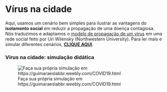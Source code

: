Vírus na cidade
===================================== 

Aqui, usamos um cenário bem simples para ilustrar as vantagens do <b>isolamento social</b> em reduzir a propagação de uma doença contagiosa. Nós traduzimos e adaptamos o [modelo de propagação de um vírus](http://ccl.northwestern.edu/netlogo/models/SpreadofDisease) em uma rede social feito por Uri Wilensky (Northwestern University).  Para ler mais e simular diferentes cenários, [<b>CLIQUE AQUI</b>](https://guimaraeslabbr.weebly.com/COVID19.html).

### Vírus na cidade: simulação didática

![Faça sua própria simulação em https://guimaraeslabbr.weebly.com/COVID19.html](fig/rede_prsc.jpg)
